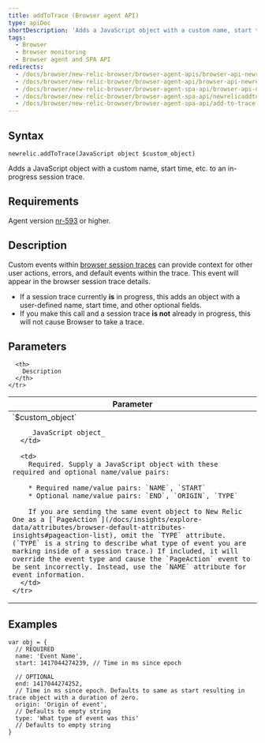 ```yaml
---
title: addToTrace (Browser agent API)
type: apiDoc
shortDescription: 'Adds a JavaScript object with a custom name, start time, etc. to an in-progress session trace.'
tags:
  - Browser
  - Browser monitoring
  - Browser agent and SPA API
redirects:
  - /docs/browser/new-relic-browser/browser-agent-apis/browser-api-newrelicaddtotrace
  - /docs/browser/new-relic-browser/browser-agent-api/browser-api-newrelicaddtotrace
  - /docs/browser/new-relic-browser/browser-agent-spa-api/browser-api-newrelicaddtotrace
  - /docs/browser/new-relic-browser/browser-agent-spa-api/newrelicaddtotrace-browser-agent-api
  - /docs/browser/new-relic-browser/browser-agent-spa-api/add-to-trace
---
```


## Syntax

```
newrelic.addToTrace(JavaScript object $custom_object)
```

Adds a JavaScript object with a custom name, start time, etc. to an in-progress session trace.

## Requirements

Agent version [nr-593](https://docs.newrelic.com/docs/release-notes/new-relic-browser-release-notes/browser-agent-release-notes) or higher.

## Description

Custom events within [browser session traces](/docs/browser/new-relic-browser/browser-pro-features/session-traces-exploring-webpages-life-cycle) can provide context for other user actions, errors, and default events within the trace. This event will appear in the browser session trace details.

* If a session trace currently **is** in progress, this adds an object with a user-defined name, start time, and other optional fields.
* If you make this call and a session trace **is not** already in progress, this will not cause Browser to take a trace.

## Parameters

<Table>
  <thead>
    <tr>
      <th width="25%">
        Parameter
      </th>

      <th>
        Description
      </th>
    </tr>
  </thead>

  <tbody>
    <tr>
      <td>
        `$custom_object`

        _JavaScript object_
      </td>

      <td>
        Required. Supply a JavaScript object with these required and optional name/value pairs:

        * Required name/value pairs: `NAME`, `START`
        * Optional name/value pairs: `END`, `ORIGIN`, `TYPE`

        If you are sending the same event object to New Relic One as a [`PageAction`](/docs/insights/explore-data/attributes/browser-default-attributes-insights#pageaction-list), omit the `TYPE` attribute. (`TYPE` is a string to describe what type of event you are marking inside of a session trace.) If included, it will override the event type and cause the `PageAction` event to be sent incorrectly. Instead, use the `NAME` attribute for event information.
      </td>
    </tr>
  </tbody>
</Table>

## Examples

```
var obj = {
  // REQUIRED
  name: 'Event Name',
  start: 1417044274239, // Time in ms since epoch

  // OPTIONAL
  end: 1417044274252,
  // Time in ms since epoch. Defaults to same as start resulting in trace object with a duration of zero.
  origin: 'Origin of event',
  // Defaults to empty string
  type: 'What type of event was this'
  // Defaults to empty string
}
```
